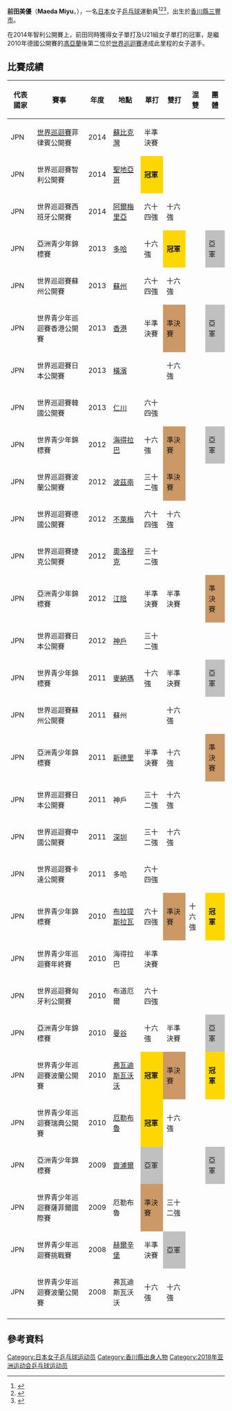 {{noteTA|G1=Table Tennis}}
{{Infobox 乒乓球
| playername = 前田美優
| image = Miyu Maeda ATTC2017 (cropped).jpg
| imagesize = 
| caption =
| fullname = 
| nicknames =
| nationality = {{JPN}}
| residence =
| playingstyle =
| equipment =
| hrank = 43（2018年1月）
| club = [[日本生命人壽保險公司|日本生命]]
| birthdate = {{birth date and age|1996|6|18}}
| birthplace = {{JPN}}[[香川縣|香川縣]][[三豐市|三豐市]]
| deathdate =
| deathplace =
| height =
| weight =
| medaltemplates =
{{MedalSport | 女子[[桌球|桌球]] }} 
{{MedalCountry | {{JPN}} }} 
{{MedalCompetition | [[亞洲乒乓球錦標賽|亞洲乒乓球錦標賽]] }}
{{MedalBronze| [[2017年亞洲乒乓球錦標賽|2017年 無錫]] | 混合雙打 }}
{{MedalCompetition | [[世界青少年乒乓球錦標賽|世界青少年乒乓球錦標賽]] }}
{{MedalGold | [[2010年世界青少年乒乓球錦標賽|2010年 布拉提斯拉瓦]] | 女子團體 }}
{{MedalSilver | [[2011年世界青少年乒乓球錦標賽|2011年 麥納瑪]] | 女子團體 }}
{{MedalSilver | [[2012年世界青少年乒乓球錦標賽|2012年 海得拉巴]] | 女子團體 }}
{{MedalBronze | [[2010年世界青少年乒乓球錦標賽|2010年 布拉提斯拉瓦]] | 女子雙打 }}
{{MedalBronze | [[2012年世界青少年乒乓球錦標賽|2012年 海得拉巴]] | 女子雙打 }}
{{MedalCompetition | [[亞洲青少年乒乓球錦標賽|亞洲青少年乒乓球錦標賽]] }}
{{MedalGold | [[2013年亞洲青少年乒乓球錦標賽|2013年 多哈]] | 女子雙打 }}
{{MedalSilver | [[2009年亞洲青少年乒乓球錦標賽|2009年 齋浦爾]] | 女子單打 }}
{{MedalSilver | [[2009年亞洲青少年乒乓球錦標賽|2009年 齋浦爾]] | 女子團體 }}
{{MedalSilver | [[2010年亞洲青少年乒乓球錦標賽|2010年 曼谷]] | 女子團體 }}
{{MedalSilver | [[2013年亞洲青少年乒乓球錦標賽|2013年 多哈]] | 女子團體 }}
{{MedalBronze | [[2011年亞洲青少年乒乓球錦標賽|2011年 新德里]] | 女子團體 }}
{{MedalBronze | [[2012年亞洲青少年乒乓球錦標賽|2012年 江陰]] | 女子團體 }}
}}
{{japanese|japanese=前田 美優|kana=まえだ みゆ|romaji=Maeda Miyu}}
'''前田美優'''（'''Maeda Miyu'''，{{bd|1996年|6月18日|c=Maeda, Miyu}}），一名[[日本|日本]]女子[[乒乓球|乒乓球]]運動員<ref>{{cite web|url=http://www.ittf.com/ittf_stats/stats_per_player.asp?player_id=113617|title=Stats Records - ITTF Statistics|deadurl=yes|archiveurl=https://web.archive.org/web/20140419114244/http://www.ittf.com/ittf_stats/stats_per_player.asp?player_id=113617|archivedate=2014-04-19|accessdate=2014-04-19}}</ref><ref>{{cite web|url=http://www.ittf.com/ittf_ranking/world_ranking_per_name.asp?Siniors=1&Player_ID=113617|title=World ranking Record for MAEDA Miyu (JPN)|deadurl=yes|archiveurl=https://web.archive.org/web/20140419114248/http://www.ittf.com/ittf_ranking/world_ranking_per_name.asp?Siniors=1&Player_ID=113617|archivedate=2014-04-19|accessdate=2014-04-19}}</ref><ref>{{cite web|url=http://www.ittfranking.com/cgi-bin/ttplayer.cgi?number=113617&lang=0&format=detailed|title=MAEDA Miyu (JPN) - ITTF Rankings|accessdate=2014-04-19|archive-date=2014-04-19|archive-url=https://web.archive.org/web/20140419044013/http://www.ittfranking.com/cgi-bin/ttplayer.cgi?number=113617&lang=0&format=detailed|dead-url=no}}</ref>，出生於[[香川縣|香川縣]][[三豐市|三豐市]]。

在2014年智利公開賽上，前田同時獲得女子單打及U21組女子單打的冠軍，是繼2010年德國公開賽的[[馮亞蘭|馮亞蘭]]後第二位於[[國際桌總職業巡迴賽|世界巡迴賽]]達成此里程的女子選手。

== 比賽成績 ==
{|  class="wikitable sortable"
|- class="hintergrundfarbe6"
! 代表國家 !! 賽事 !! 年度 !! 地點 !! 單打 !! 雙打 !! 混雙 !! 團體 
|-
| JPN || [[國際桌總職業巡迴賽|世界巡迴賽]]菲律賓公開賽 || 2014 || [[蘇比克灣|蘇比克灣]] || 半準決賽 || || || 
|-
| JPN || 世界巡迴賽智利公開賽 || 2014 || [[聖地亞哥-德智利|聖地亞哥]] || style="background-color:gold;"|'''冠軍''' || || || 
|-
| JPN || 世界巡迴賽西班牙公開賽 || 2014 || [[阿爾梅里亞|阿爾梅里亞]] || 六十四強 || 十六強 || || 
|-
| JPN || 亞洲青少年錦標賽 || 2013 || [[多哈|多哈]] || 十六強 || style="background-color:gold;"|'''冠軍''' || || style="background-color:silver;"|亞軍
|-
| JPN || 世界巡迴賽蘇州公開賽 || 2013 || [[蘇州|蘇州]] || 六十四強 || 十六強 || ||
|-
| JPN || 世界青少年巡迴賽香港公開賽 || 2013 || [[香港|香港]] || 半準決賽 || style="background-color:#cc9966;"|準決賽 || || style="background-color:silver;"|亞軍     
|-
| JPN || 世界巡迴賽日本公開賽 || 2013 || [[橫濱|橫濱]] || || 十六強 || || 
|-
| JPN || 世界巡迴賽韓國公開賽 || 2013 || [[仁川|仁川]] || 六十四強 || || || 
|-
| JPN || 世界青少年錦標賽 || 2012 || [[海得拉巴_(印度)|海得拉巴]] || 十六強 || style="background-color:#cc9966;"|準決賽 || || style="background-color:silver;"|亞軍
|-
| JPN || 世界巡迴賽波蘭公開賽 || 2012 || [[波茲南|波茲南]] || 三十二強 || style="background-color:#cc9966;"|準決賽 || || 
|-
| JPN || 世界巡迴賽德國公開賽 || 2012 || [[不萊梅|不萊梅]] || 六十四強 || 十六強 || ||
|-
| JPN || 世界巡迴賽捷克公開賽 || 2012 || [[奧洛穆克|奧洛穆克]] || 三十二強 || || ||
|-
| JPN || 亞洲青少年錦標賽 || 2012 || [[江陰市|江陰]] || 半準決賽 || 半準決賽 || || style="background-color:#cc9966;"|準決賽
|-
| JPN || 世界巡迴賽日本公開賽 || 2012 || [[神戶|神戶]] || 三十二強 || || || 
|-
| JPN || 世界青少年錦標賽 || 2011 || [[麥納瑪|麥納瑪]] || 十六強 || 半準決賽 || || style="background-color:silver;"|亞軍
|-
| JPN || 世界巡迴賽蘇州公開賽 || 2011 || 蘇州 || || 十六強 || ||
|-
| JPN || 亞洲青少年錦標賽 || 2011 || [[新德里|新德里]] || 半準決賽 || 十六強 || || style="background-color:#cc9966;"|準決賽
|-
| JPN || 世界巡迴賽日本公開賽 || 2011 || 神戶 || 三十二強 || 十六強 || ||
|-
| JPN || 世界巡迴賽中國公開賽 || 2011 || [[深圳|深圳]] || 三十二強 || 十六強 || ||
|-
| JPN || 世界巡迴賽卡達公開賽 || 2011 || 多哈 || 六十四強 || || ||
|-
| JPN || 世界青少年錦標賽 || 2010 || [[布拉提斯拉瓦|布拉提斯拉瓦]] || 六十四強 || style="background-color:#cc9966;"|準決賽 || 十六強 || style="background-color:gold;"|'''冠軍'''
|-
| JPN || 世界青少年巡迴賽年終賽 || 2010 || 海得拉巴 || 半準決賽 || || ||
|-
| JPN || 世界巡迴賽匈牙利公開賽 || 2010 || 布道厄爾 || 六十四強 || || ||
|-
| JPN || 亞洲青少年錦標賽 || 2010 || [[曼谷|曼谷]] || 十六強 || 半準決賽 || || style="background-color:silver;"|亞軍
|-
| JPN || 世界青少年巡迴賽波蘭公開賽 || 2010 || [[弗瓦迪斯瓦沃沃|弗瓦迪斯瓦沃沃]] || style="background-color:gold;"|'''冠軍''' || style="background-color:#cc9966;"|準決賽 || || style="background-color:gold;"|'''冠軍'''
|-
| JPN || 世界青少年巡迴賽瑞典公開賽 || 2010 || [[厄勒布魯|厄勒布魯]] || style="background-color:gold;"|'''冠軍''' || 十六強 || ||
|-
| JPN || 亞洲青少年錦標賽 || 2009 || [[齋浦爾|齋浦爾]] || style="background-color:silver;"|亞軍 || || || style="background-color:silver;"|亞軍
|-
| JPN || 世界青少年巡迴賽薩菲爾國際賽 || 2009 || 厄勒布魯 || style="background-color:#cc9966;"|準決賽 || 三十二強 || ||
|-
| JPN || 世界青少年巡迴賽挑戰賽 || 2008 || [[赫爾辛堡|赫爾辛堡]] || 半準決賽 || style="background-color:silver;"|亞軍 || ||
|-
| JPN || 世界青少年巡迴賽波蘭公開賽 || 2008 || 弗瓦迪斯瓦沃沃 || 十六強 || 十六強 || ||
|-
|}

== 參考資料 ==
{{reflist}}

{{日本乒乓球}}

{{DEFAULTSORT:Maeda, Miyu}}
[[Category:日本女子乒乓球运动员|Category:日本女子乒乓球运动员]]
[[Category:香川縣出身人物|Category:香川縣出身人物]]
[[Category:2018年亚洲运动会乒乓球运动员|Category:2018年亚洲运动会乒乓球运动员]]